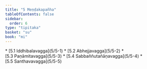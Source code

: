 ```yaml
---
title: "5 Meṇḍakapañha"
tableOfContents: false
sidebar:
  order: 6
type: "tipitaka"
basket: "su"
book: "mi"
---
```



<DynamicBreadcrumb />



<TableOfContents book="mi" section="5">
* [5.1 Iddhibalavagga](5/5-1)
* [5.2 Abhejjavagga](5/5-2)
* [5.3 Paṇāmitavagga](5/5-3)
* [5.4 Sabbaññutañāṇavagga](5/5-4)
* [5.5 Santhavavagga](5/5-5)
</TableOfContents>